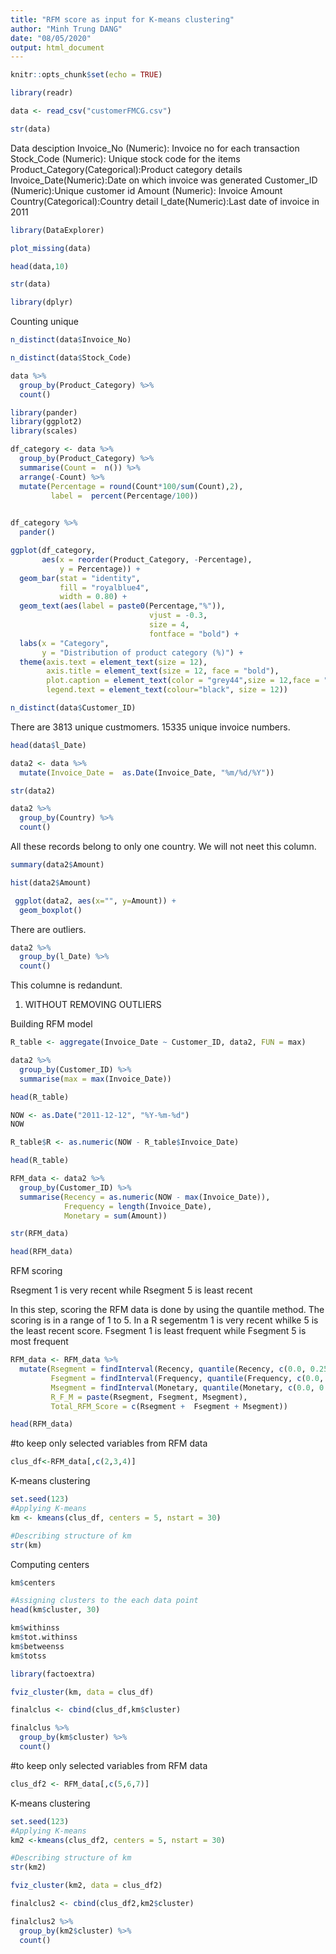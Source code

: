 ---
title: "RFM score as input for K-means clustering"
author: "Minh Trung DANG"
date: "08/05/2020"
output: html_document
---

```{r setup, include=FALSE}
knitr::opts_chunk$set(echo = TRUE)
```


```{r}
library(readr)
```

```{r}
data <- read_csv("customerFMCG.csv")
```
```{r}
str(data)
```

Data desciption
Invoice_No (Numeric): Invoice no for each transaction
Stock_Code (Numeric): Unique stock code for the items
Product_Category(Categorical):Product category details
Invoice_Date(Numeric):Date on which invoice was generated
Customer_ID (Numeric):Unique customer id 
Amount (Numeric): Invoice Amount
Country(Categorical):Country detail
l_date(Numeric):Last date of invoice in 2011


```{r}
library(DataExplorer)
```


```{r}
plot_missing(data)
```

```{r}
head(data,10)
```

```{r}
str(data)
```

```{r}
library(dplyr)
```
Counting unique 
```{r}
n_distinct(data$Invoice_No) 
```

```{r}
n_distinct(data$Stock_Code) 
```

```{r}
data %>%
  group_by(Product_Category) %>% 
  count()
```

```{r}
library(pander)
library(ggplot2)
library(scales)
```

```{r}
df_category <- data %>% 
  group_by(Product_Category) %>% 
  summarise(Count =  n()) %>% 
  arrange(-Count) %>% 
  mutate(Percentage = round(Count*100/sum(Count),2),
         label =  percent(Percentage/100))
  

df_category %>% 
  pander()
```


```{r, fig.height= 5, fig.width = 6.5}
ggplot(df_category,
       aes(x = reorder(Product_Category, -Percentage), 
           y = Percentage)) +
  geom_bar(stat = "identity",
           fill = "royalblue4",
           width = 0.80) +
  geom_text(aes(label = paste0(Percentage,"%")), 
                               vjust = -0.3,
                               size = 4,
                               fontface = "bold") +
  labs(x = "Category",
       y = "Distribution of product category (%)") +
  theme(axis.text = element_text(size = 12),
        axis.title = element_text(size = 12, face = "bold"),
        plot.caption = element_text(color = "grey44",size = 12,face = "italic"),
        legend.text = element_text(colour="black", size = 12))
```

```{r}
n_distinct(data$Customer_ID)
```

There are 3813 unique custmomers. 15335 unique invoice numbers. 


```{r}
head(data$l_Date)
```

```{r}
data2 <- data %>% 
  mutate(Invoice_Date =  as.Date(Invoice_Date, "%m/%d/%Y"))
```

```{r}
str(data2)
```

```{r}
data2 %>% 
  group_by(Country) %>% 
  count()
```
All these records belong to only one country. We will not neet this column.


```{r}
summary(data2$Amount)
```


```{r}
hist(data2$Amount)
```

```{r}
 ggplot(data2, aes(x="", y=Amount)) + 
  geom_boxplot()
```

There are outliers. 

```{r}
data2 %>% 
  group_by(l_Date) %>% 
  count()
```
This columne is redandunt. 

1. WITHOUT REMOVING OUTLIERS

Building RFM model
```{r}
R_table <- aggregate(Invoice_Date ~ Customer_ID, data2, FUN = max)
```
```{r}
data2 %>% 
  group_by(Customer_ID) %>% 
  summarise(max = max(Invoice_Date))
```

```{r}
head(R_table)
```

```{r}
NOW <- as.Date("2011-12-12", "%Y-%m-%d")
NOW
```



```{r}
R_table$R <- as.numeric(NOW - R_table$Invoice_Date)
```

```{r}
head(R_table)
```



```{r}
RFM_data <- data2 %>% 
  group_by(Customer_ID) %>% 
  summarise(Recency = as.numeric(NOW - max(Invoice_Date)),
            Frequency = length(Invoice_Date),
            Monetary = sum(Amount)) 
```

```{r}
str(RFM_data)
```


```{r}
head(RFM_data)
```

RFM scoring

Rsegment 1 is very recent while Rsegment 5 is least recent



In this step, scoring the RFM data is done by using the quantile method. The scoring is in a range of 1 to 5. 
In a R segementm 1 is very recent whilke 5 is the least recent score.
Fsegment 1 is least frequent while Fsegment 5 is most frequent

```{r}
RFM_data <- RFM_data %>% 
  mutate(Rsegment = findInterval(Recency, quantile(Recency, c(0.0, 0.25, 0.50, 0.75, 1.0))),
         Fsegment = findInterval(Frequency, quantile(Frequency, c(0.0, 0.25, 0.50, 0.75, 1.0))),
         Msegment = findInterval(Monetary, quantile(Monetary, c(0.0, 0.25, 0.50, 0.75, 1.0))),
         R_F_M = paste(Rsegment, Fsegment, Msegment),
         Total_RFM_Score = c(Rsegment +  Fsegment + Msegment))

```

```{r}
head(RFM_data)
```


#to keep only selected variables from RFM data
```{r}
clus_df<-RFM_data[,c(2,3,4)]
```

K-means clustering

```{r}
set.seed(123)
#Applying K-means
km <- kmeans(clus_df, centers = 5, nstart = 30)
```


```{r}
#Describing structure of km 
str(km)	
```
Computing centers
```{r}
km$centers
```


```{r}
#Assigning clusters to the each data point
head(km$cluster, 30)
```


```{r}
km$withinss
km$tot.withinss
km$betweenss
km$totss
```


```{r}
library(factoextra)
```

```{r, fig.height= 7.5, fig.width= 7.5}
fviz_cluster(km, data = clus_df)
```

```{r}
finalclus <- cbind(clus_df,km$cluster)
```

```{r}
finalclus %>% 
  group_by(km$cluster) %>% 
  count()
```





#to keep only selected variables from RFM data
```{r}
clus_df2 <- RFM_data[,c(5,6,7)]
```

K-means clustering

```{r}
set.seed(123)
#Applying K-means
km2 <-kmeans(clus_df2, centers = 5, nstart = 30)
```


```{r}
#Describing structure of km 
str(km2)	
```

```{r, fig.height= 7.5, fig.width= 7.5}
fviz_cluster(km2, data = clus_df2)
```


```{r}
finalclus2 <- cbind(clus_df2,km2$cluster)
```

```{r}
finalclus2 %>% 
  group_by(km2$cluster) %>% 
  count()
```


